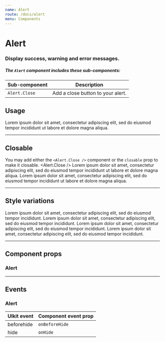 ```yaml
---
name: Alert
route: /docs/alert
menu: Components
---
```



# Alert
### Display success, warning and error messages.

##### The `Alert` component includes these sub-components:
| Sub-component | Description |
|-|-|
| `Alert.Close` | Add a close button to your alert. |

## Usage
<Playground>
  <Alert>
    Lorem ipsum dolor sit amet, consectetur adipiscing elit, sed do eiusmod tempor incididunt ut labore et dolore magna aliqua.
  </Alert>
</Playground>

---

## Closable
You may add either the `<Alert.Close />` component or the `closable` prop to make it closable.
<Playground>
  <Alert>
    <Alert.Close />
    Lorem ipsum dolor sit amet, consectetur adipiscing elit, sed do eiusmod tempor incididunt ut labore et dolore magna aliqua.
  </Alert>
  <Alert closable>
    Lorem ipsum dolor sit amet, consectetur adipiscing elit, sed do eiusmod tempor incididunt ut labore et dolore magna aliqua.
  </Alert>
</Playground>

---

## Style variations
<Playground>
  <Alert variant="primary">
    <Alert.Close />
    Lorem ipsum dolor sit amet, consectetur adipiscing elit, sed do eiusmod tempor incididunt.
  </Alert>
  <Alert variant="success">
    <Alert.Close />
    Lorem ipsum dolor sit amet, consectetur adipiscing elit, sed do eiusmod tempor incididunt.
  </Alert>
  <Alert variant="warning">
    <Alert.Close />
    Lorem ipsum dolor sit amet, consectetur adipiscing elit, sed do eiusmod tempor incididunt.
  </Alert>
  <Alert variant="danger">
    <Alert.Close />
    Lorem ipsum dolor sit amet, consectetur adipiscing elit, sed do eiusmod tempor incididunt.
  </Alert>
</Playground>

---
## Component props
### Alert
<PropsTable of={Alert} />

---

## Events
### Alert

| UIkit event | Component event prop |
|-|-|
| beforehide | `onBeforeHide` |
| hide | `onHide` |
